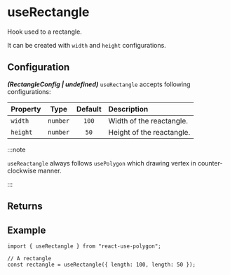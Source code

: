 ---
---


# useRectangle

Hook used to a rectangle.

It can be created with `width` and `height` configurations.

<SimpleUseRectangle />

## Configuration

**_(RectangleConfig | undefined)_** `useRectangle` accepts following configurations:

| Property |   Type   | Default | Description               |
| :------- | :------: | :-----: | :------------------------ |
| `width`  | `number` |  `100`  | Width of the reactangle.  |
| `height` | `number` |  `50`   | Height of the reactangle. |

:::note

`useReactangle` always follows `usePolygon` which drawing vertex in counter-clockwise manner.

:::

## Returns

<PrimitiveReturns configType="RectangleConfig" />

## Example

```tsx
import { useRectangle } from "react-use-polygon";

// A rectangle
const rectangle = useRectangle({ length: 100, length: 50 });
```

